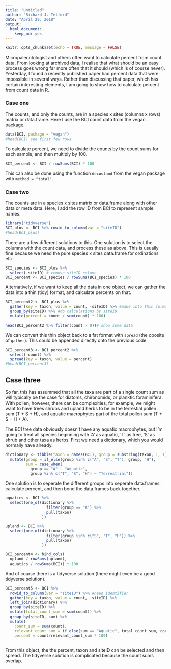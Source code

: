 ```yaml
---
title: "Untitled"
author: "Richard J. Telford"
date: "April 29, 2018"
output: 
  html_document:
    keep_md: yes
---
```


```r
knitr::opts_chunk$set(echo = TRUE, message = FALSE)
```

Micropaleontologist and others often want to calculate percent from count data. From looking at archived data, I realise that what should be an easy process goes wrong far more often that it should (which is of course never). Yesterday, I found a recently published paper had percent data that were impossible in several ways. Rather than discussing that paper, which has certain interesting elements, I am going to show how to calculate percent from count data in R.

### Case one

The counts, and only the counts, are in a species x sites (columns x rows) matrix or data.frame. Here I use the BCI count data from the vegan package.

```r
data(BCI, package = "vegan")
#head(BCI) see first few rows
```

To calculate percent, we need to divide the counts by the count sums for each sample, and then multiply by 100. 

```r
BCI_percent <- BCI / rowSums(BCI) * 100
```

This can also be done using the function `decostand` from the vegan package with `method = "total"`.

### Case two 

The counts are in a species x sites matrix or data.frame along with other data or meta data. Here, I add the row ID from BCI to represent sample names.

```r
library("tidyverse")
BCI_plus <- BCI %>% rowid_to_column(var = "siteID")
#head(BCI_plus)
```


There are a few different solutions to this. One solution is to select the columns with the count data, and process these as above. This is usually fine because we need the pure species x sites data.frame for ordinations etc

```r
BCI_species <- BCI_plus %>% 
  select(-siteID) # remove siteID column
BCI_percent <- BCI_species / rowSums(BCI_species) * 100
```

Alternatively, if we want to keep all the data in one object, we can gather the data into a thin (tidy) format, and calculate percents on that.


```r
BCI_percent2 <- BCI_plus %>% 
  gather(key = taxon, value = count, -siteID) %>% #make into thin format
  group_by(siteID) %>% #do calculations by siteID
  mutate(percent = count / sum(count) * 100)

head(BCI_percent2 %>% filter(count > 0))# show some data

```

We can convert this thin object back to a fat format with `spread` (the oposite of `gather`). This could be appended directly onto the previous code.

```r
BCI_percent3 <- BCI_percent2 %>% 
  select(-count) %>% 
  spread(key = taxon, value = percent)
#head(BCI_percent3)
```

## Case three

So far, this has assummed that all the taxa are part of a single count sum as will typically be the case for diatoms, chironomids, or planktic foraminifera. With pollen, however, there can be complexities, for example, we might want to have trees shrubs and upland herbs to be in the terrestial pollen sum (T + S + H), and aquatic macrophytes part of the total pollen sum (T + S + H + A). 

The BCI tree data obviously doesn't have any aquatic macrophytes, but I'm going to treat all species beginning with 'A' as aquatic, 'T' as tree, 'S' as shrub and other taxa as herbs. First we need a dictionary, which you would normally have already.

```r
dictionary <- tibble(taxon = names(BCI), group = substring(taxon, 1, 1)) %>% 
  mutate(group = if_else(group %in% c("A", "S", "T"), group, "H"),
         sum = case_when(
           group == "A" ~ "Aquatic",
           group %in% c("T", "S", "H") ~ "Terrestrial")) 
```

One solution is to seperate the different groups into seperate data.frames, calculate percent, and then bond the data.frames back together.

```r
aquatics <- BCI %>% 
  select(one_of(dictionary %>% 
                  filter(group == "A") %>% 
                  pull(taxon)
                ))

upland <- BCI %>% 
  select(one_of(dictionary %>% 
                  filter(group %in% c("S", "T", "H")) %>% 
                  pull(taxon)
                ))

BCI_percent4 <- bind_cols(
  upland / rowSums(upland),
  aquatics / rowSums(BCI)) * 100
```

And of course there is a tidyverse solution (there might even be a good tidyverse solution).

```r
BCI_percent5 <- BCI %>% 
  rowid_to_column(var = "siteID") %>% #need identifier
  gather(key = taxon, value = count, -siteID) %>% 
  left_join(dictionary) %>% 
  group_by(siteID) %>% 
  mutate(total_count_sum = sum(count)) %>% 
  group_by(siteID, sum) %>% 
  mutate(
    count_sum = sum(count), 
    relevant_count_sum = if_else(sum == "Aquatic", total_count_sum, count_sum),
    percent = count/relevant_count_sum * 100)
  
```

From this object, the the percent, taxon and siteID can be selected and then spread. The tidyverse solution is complicated because the count sums overlap.


